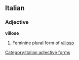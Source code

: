 ==Italian==

===Adjective===
'''villose''' {{f}}

# Feminine plural form of [[villoso]]
[[Category:Italian adjective forms]]